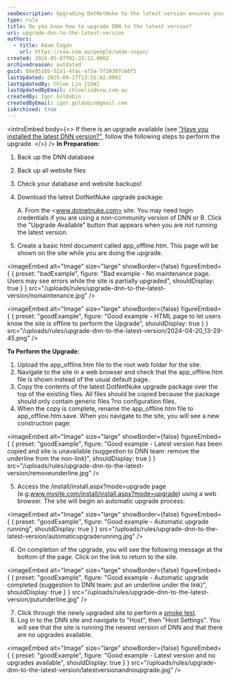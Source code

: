 ```yaml
---
seoDescription: Upgrading DotNetNuke to the latest version ensures your site remains secure and features-rich.
type: rule
title: Do you know how to upgrade DNN to the latest version?
uri: upgrade-dnn-to-the-latest-version
authors:
  - title: Adam Cogan
    url: https://ssw.com.au/people/adam-cogan/
created: 2024-05-07T01:32:22.000Z
archivedreason: outdated
guid: 08e851b5-52a1-4fac-a73a-7f20307c80f5
lastUpdated: 2025-09-17T13:55:02.000Z
lastUpdatedBy: Chloe Lin [SSW]
lastUpdatedByEmail: chloelin@ssw.com.au
createdBy: Igor Goldobin
createdByEmail: igor.goldobin@gmail.com
isArchived: true
---
```


<introEmbed
  body={<>
If there is an upgrade available (see ["Have you installed the latest DNN version?"](/latest-dnn-version), follow the following steps to perform the upgrade.
  </>}
/>
**In Preparation:**

1. Back up the DNN database
2. Back up all website files
3. Check your database and website backups!
4. Download the latest DotNetNuke upgrade package:

   A. From the <www.dotnetnuke.com> site. You may need login credentials if you are using a non-community version of DNN or
   B. Click the "Upgrade Available" button that appears when you are _not_ running the latest version.

5. Create a basic html document called app_offline.htm. This page will be shown on the site while you are doing the upgrade.

<imageEmbed
  alt="Image"
  size="large"
  showBorder={false}
  figureEmbed={ {
    preset: "badExample",
    figure: "Bad example - No maintenance page. Users may see errors while the site is partially upgraded",
    shouldDisplay: true
  } }
  src="/uploads/rules/upgrade-dnn-to-the-latest-version/nomaintenance.jpg"
/>


<imageEmbed
  alt="Image"
  size="large"
  showBorder={false}
  figureEmbed={ {
    preset: "goodExample",
    figure: "Good example - HTML page to let users know the site is offline to perform the Upgrade",
    shouldDisplay: true
  } }
  src="/uploads/rules/upgrade-dnn-to-the-latest-version/2024-04-20_13-29-45.png"
/>


**To Perform the Upgrade:**

1. Upload the app_offline.htm file to the root web folder for the site.
2. Navigate to the site in a web browser and check that the app_offline.htm file is shown instead of the usual default page.
3. Copy the contents of the latest DotNetNuke upgrade package over the top of the existing files. All files should be copied because the package should only contain generic files ?no configuration files.
4. When the copy is complete, rename the app_offline.htm file to app_offline.htm.save. When you navigate to the site, you will see a new construction page:

<imageEmbed
  alt="Image"
  size="large"
  showBorder={false}
  figureEmbed={ {
    preset: "goodExample",
    figure: "Good example - Latest version has been copied and site is unavailable (suggestion to DNN team: remove the underline from the non-link)",
    shouldDisplay: true
  } }
  src="/uploads/rules/upgrade-dnn-to-the-latest-version/removeunderline.jpg"
/>


5. Access the /install/install.aspx?mode=upgrade page (e.g.www.mysite.com/install/install.aspx?mode=upgrade) using a web browser. The site will begin an automatic upgrade process:

<imageEmbed
  alt="Image"
  size="large"
  showBorder={false}
  figureEmbed={ {
    preset: "goodExample",
    figure: "Good example - Automatic upgrade running",
    shouldDisplay: true
  } }
  src="/uploads/rules/upgrade-dnn-to-the-latest-version/automaticupgraderunning.jpg"
/>


6. On completion of the upgrade, you will see the following message at the bottom of the page. Click on the link to return to the site.

<imageEmbed
  alt="Image"
  size="large"
  showBorder={false}
  figureEmbed={ {
    preset: "goodExample",
    figure: "Good example - Automatic upgrade completed (suggestion to DNN team: put an underline under the link)",
    shouldDisplay: true
  } }
  src="/uploads/rules/upgrade-dnn-to-the-latest-version/putunderline.jpg"
/>


7. Click through the newly upgraded site to perform a [smoke test](/different-types-of-testing/#1-smoke-testing).
8. Log in to the DNN site and navigate to "Host", then "Host Settings". You will see that the site is running the newest version of DNN and that there are no upgrades available.

<imageEmbed
  alt="Image"
  size="large"
  showBorder={false}
  figureEmbed={ {
    preset: "goodExample",
    figure: "Good example - Latest version and no upgrades available",
    shouldDisplay: true
  } }
  src="/uploads/rules/upgrade-dnn-to-the-latest-version/latestversionandnoupgrade.jpg"
/>
